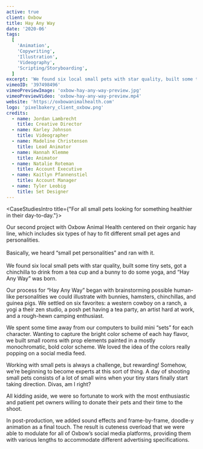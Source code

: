 ```yaml
---
active: true
client: Oxbow
title: Hay Any Way
date: '2020-06'
tags:
  [
    'Animation',
    'Copywriting',
    'Illustration',
    'Videography',
    'Scripting/Storyboarding',
  ]
excerpt: 'We found six local small pets with star quality, built some tiny sets, got a chinchilla to drink milk from a tea cup and a bunny to do some yoga, and “Hay, Any Way” was born.'
vimeoID: '397498496'
vimeoPreviewImage: 'oxbow-hay-any-way-preview.jpg'
vimeoPreviewVideo: 'oxbow-hay-any-way-preview.mp4'
website: 'https://oxbowanimalhealth.com'
logo: 'pixelbakery_client_oxbow.png'
credits:
  - name: Jordan Lambrecht
    title: Creative Director
  - name: Karley Johnson
    title: Videographer
  - name: Madeline Christensen
    title: Lead Animator
  - name: Hannah Klemme
    title: Animator
  - name: Natalie Roteman
    title: Account Executive
  - name: Kaitlyn Pfannenstiel
    title: Account Manager
  - name: Tyler Leobig
    title: Set Designer
---
```


<CaseStudiesIntro title={"For all small pets looking for something healthier in their day-to-day."}>

Our second project with Oxbow Animal Health centered on their organic hay line, which includes six types of hay to fit different small pet ages and personalities.   <br/>  <br/>Basically, we heard “small pet personalities” and ran with it.   <br/>  <br/> We found six local small pets with star quality, built some tiny sets, got a chinchilla to drink from a tea cup and a bunny to do some yoga, and “Hay Any Way” was born.

</CaseStudiesIntro>
<CaseStudiesTags/>
<CaseStudiesDescription textColor={'cream'} bgColor={'pink-light'} headerColor={'pink'} header={'Process'}>

Our process for “Hay Any Way” began with brainstorming possible human-like personalities we could illustrate with bunnies, hamsters, chinchillas, and guinea pigs. We settled on six favorites: a western cowboy on a ranch, a yogi a their zen studio, a posh pet having a tea party, an artist hard at work, and a rough-hewn camping enthusiast.

We spent some time away from our computers to build mini “sets” for each character. Wanting to capture the bright color scheme of each hay flavor, we built small rooms with prop elements painted in a mostly monochromatic, bold color scheme. We loved the idea of the colors really popping on a social media feed.

Working with small pets is always a challenge, but rewarding! Somehow, we’re beginning to become experts at this sort of thing. A day of shooting small pets consists of a lot of small wins when your tiny stars finally start taking direction. Divas, am I right?

All kidding aside, we were so fortunate to work with the most enthusiastic and patient pet owners willing to donate their pets and their time to the shoot.

In post-production, we added sound effects and frame-by-frame, doodle-y animation as a final touch. The result is cuteness overload that we were able to modulate for all of Oxbow’s social media platforms, providing them with various lengths to accommodate different advertising specifications.

</CaseStudiesDescription>
